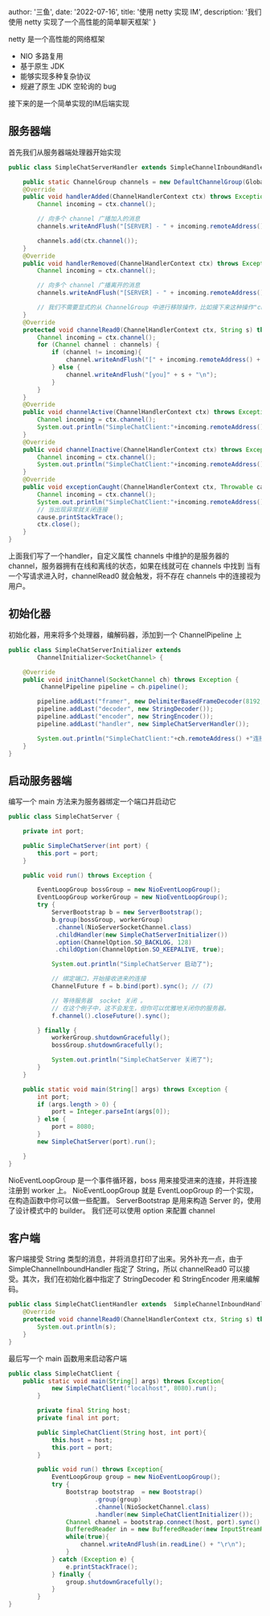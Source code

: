 
  author: '三鱼',
  date: '2022-07-16',
  title: '使用 netty 实现 IM',
  description:
    '我们使用 netty 实现了一个高性能的简单聊天框架'
}


netty 是一个高性能的网络框架
- NIO 多路复用
- 基于原生 JDK
- 能够实现多种复杂协议
- 规避了原生 JDK 空轮询的 bug

接下来的是一个简单实现的IM后端实现
## 服务器端
首先我们从服务器端处理器开始实现
```java
public class SimpleChatServerHandler extends SimpleChannelInboundHandler<String> {

	public static ChannelGroup channels = new DefaultChannelGroup(GlobalEventExecutor.INSTANCE);
    @Override
    public void handlerAdded(ChannelHandlerContext ctx) throws Exception {
		Channel incoming = ctx.channel();

		// 向多个 channel 广播加入的消息
		channels.writeAndFlush("[SERVER] - " + incoming.remoteAddress() + " 加入\n");

		channels.add(ctx.channel());
    }
    @Override
    public void handlerRemoved(ChannelHandlerContext ctx) throws Exception {  // (3)
		Channel incoming = ctx.channel();

		// 向多个 channel 广播离开的消息
		channels.writeAndFlush("[SERVER] - " + incoming.remoteAddress() + " 离开\n");

		// 我们不需要显式的从 ChannelGroup 中进行移除操作，比如接下来这种操作"channels.remove(ctx.channel());"
    }
    @Override
	protected void channelRead0(ChannelHandlerContext ctx, String s) throws Exception { // (4)
		Channel incoming = ctx.channel();
		for (Channel channel : channels) {
            if (channel != incoming){
                channel.writeAndFlush("[" + incoming.remoteAddress() + "]" + s + "\n");
            } else {
            	channel.writeAndFlush("[you]" + s + "\n");
            }
        }
	}
	@Override
	public void channelActive(ChannelHandlerContext ctx) throws Exception { // (5)
        Channel incoming = ctx.channel();
		System.out.println("SimpleChatClient:"+incoming.remoteAddress()+"在线");
	}
	@Override
	public void channelInactive(ChannelHandlerContext ctx) throws Exception { // (6)
        Channel incoming = ctx.channel();
		System.out.println("SimpleChatClient:"+incoming.remoteAddress()+"掉线");
	}
    @Override
    public void exceptionCaught(ChannelHandlerContext ctx, Throwable cause) { // (7)
    	Channel incoming = ctx.channel();
		System.out.println("SimpleChatClient:"+incoming.remoteAddress()+"异常");
        // 当出现异常就关闭连接
        cause.printStackTrace();
        ctx.close();
    }
}
```

上面我们写了一个handler，自定义属性 channels 中维护的是服务器的 channel，服务器拥有在线和离线的状态，如果在线就可在 channels 中找到
当有一个写请求进入时，channelRead0 就会触发，将不存在 channels 中的连接视为用户。

## 初始化器
初始化器，用来将多个处理器，编解码器，添加到一个 ChannelPipeline 上

```java
public class SimpleChatServerInitializer extends
		ChannelInitializer<SocketChannel> {

	@Override
    public void initChannel(SocketChannel ch) throws Exception {
		 ChannelPipeline pipeline = ch.pipeline();

        pipeline.addLast("framer", new DelimiterBasedFrameDecoder(8192, Delimiters.lineDelimiter()));
        pipeline.addLast("decoder", new StringDecoder());
        pipeline.addLast("encoder", new StringEncoder());
        pipeline.addLast("handler", new SimpleChatServerHandler());

		System.out.println("SimpleChatClient:"+ch.remoteAddress() +"连接上");
    }
}
```

## 启动服务器端

编写一个 main 方法来为服务器绑定一个端口并启动它
```java
public class SimpleChatServer {

    private int port;

    public SimpleChatServer(int port) {
        this.port = port;
    }

    public void run() throws Exception {

        EventLoopGroup bossGroup = new NioEventLoopGroup();
        EventLoopGroup workerGroup = new NioEventLoopGroup();
        try {
            ServerBootstrap b = new ServerBootstrap();
            b.group(bossGroup, workerGroup)
             .channel(NioServerSocketChannel.class)
             .childHandler(new SimpleChatServerInitializer())
             .option(ChannelOption.SO_BACKLOG, 128)
             .childOption(ChannelOption.SO_KEEPALIVE, true);

    		System.out.println("SimpleChatServer 启动了");

            // 绑定端口，开始接收进来的连接
            ChannelFuture f = b.bind(port).sync(); // (7)

            // 等待服务器  socket 关闭 。
            // 在这个例子中，这不会发生，但你可以优雅地关闭你的服务器。
            f.channel().closeFuture().sync();

        } finally {
            workerGroup.shutdownGracefully();
            bossGroup.shutdownGracefully();

    		System.out.println("SimpleChatServer 关闭了");
        }
    }

    public static void main(String[] args) throws Exception {
        int port;
        if (args.length > 0) {
            port = Integer.parseInt(args[0]);
        } else {
            port = 8080;
        }
        new SimpleChatServer(port).run();

    }
}
```
NioEventLoopGroup 是一个事件循环器，boss 用来接受进来的连接，并将连接注册到 worker 上。
NioEventLoopGroup 就是 EventLoopGroup 的一个实现，在构造函数中你可以做一些配置。
ServerBootstrap 是用来构造 Server 的，使用了设计模式中的 builder。
我们还可以使用 option 来配置 channel

## 客户端

客户端接受 String 类型的消息，并将消息打印了出来。另外补充一点，由于 SimpleChannelInboundHandler
指定了 String，所以 channelRead0 可以接受。其次，我们在初始化器中指定了 StringDecoder 和 StringEncoder 用来编解码。

```java
public class SimpleChatClientHandler extends  SimpleChannelInboundHandler<String> {
	@Override
	protected void channelRead0(ChannelHandlerContext ctx, String s) throws Exception {
		System.out.println(s);
	}
}
```
最后写一个 main 函数用来启动客户端

```java
public class SimpleChatClient {
	public static void main(String[] args) throws Exception{
	        new SimpleChatClient("localhost", 8080).run();
	    }

	    private final String host;
	    private final int port;

	    public SimpleChatClient(String host, int port){
	        this.host = host;
	        this.port = port;
	    }

	    public void run() throws Exception{
	        EventLoopGroup group = new NioEventLoopGroup();
	        try {
	            Bootstrap bootstrap  = new Bootstrap()
	                    .group(group)
	                    .channel(NioSocketChannel.class)
	                    .handler(new SimpleChatClientInitializer());
	            Channel channel = bootstrap.connect(host, port).sync().channel();
	            BufferedReader in = new BufferedReader(new InputStreamReader(System.in));
	            while(true){
	                channel.writeAndFlush(in.readLine() + "\r\n");
	            }
	        } catch (Exception e) {
	            e.printStackTrace();
	        } finally {
	            group.shutdownGracefully();
	        }
        }
}


```